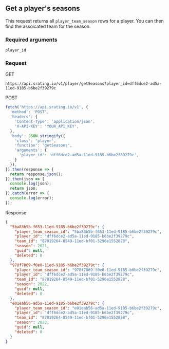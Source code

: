 ## Get a player's seasons

This request returns all `player_team_season` rows for a player. You can then find the assoicated team for the season.

### Required arguments
`player_id`

### Request

GET

```console
https://api.srating.io/v1/player/getSeasons?player_id=dff6dce2-ad5a-11ed-9185-b6be2f39279c
```

POST
```js {5} copy filename="javascript"
fetch('https://api.srating.io/v1', {
  'method': 'POST',
  'headers': {
    'Content-Type': 'application/json',
    'X-API-KEY': 'YOUR_API_KEY',
  },
  'body': JSON.stringify({
    'class': 'player',
    'function': 'getSeasons',
    'arguments': {
      'player_id': 'dff6dce2-ad5a-11ed-9185-b6be2f39279c',
    }
  }),
}).then(response => {
  return response.json();
}).then(json => {
  console.log(json);
  return json;
}).catch(error => {
  console.log(error);
});
```

Response
```json
{
  "5ba83b5b-f653-11ed-9185-b6be2f39279c": {
    "player_team_season_id": "5ba83b5b-f653-11ed-9185-b6be2f39279c",
    "player_id": "dff6dce2-ad5a-11ed-9185-b6be2f39279c",
    "team_id": "87019264-8549-11ed-bf01-5296e1552828",
    "season": 2021,
    "guid": null,
    "deleted": 0
  },
  "978f7869-f0e0-11ed-9185-b6be2f39279c": {
    "player_team_season_id": "978f7869-f0e0-11ed-9185-b6be2f39279c",
    "player_id": "dff6dce2-ad5a-11ed-9185-b6be2f39279c",
    "team_id": "87019264-8549-11ed-bf01-5296e1552828",
    "season": 2022,
    "guid": null,
    "deleted": 0
  },
  "e01eab56-ad5a-11ed-9185-b6be2f39279c": {
    "player_team_season_id": "e01eab56-ad5a-11ed-9185-b6be2f39279c",
    "player_id": "dff6dce2-ad5a-11ed-9185-b6be2f39279c",
    "team_id": "87019264-8549-11ed-bf01-5296e1552828",
    "season": 2023,
    "guid": null,
    "deleted": 0
  }
}
```

